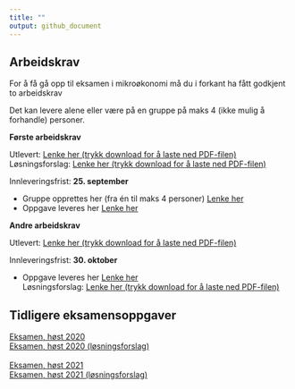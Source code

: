 ```yaml
---
title: ""
output: github_document
---
```


## Arbeidskrav 

For å få gå opp til eksamen i mikroøkonomi må du i forkant ha fått godkjent to arbeidskrav

Det kan levere alene eller være på en gruppe på maks 4 (ikke mulig å forhandle) personer.

**Første arbeidskrav**

Utlevert: [Lenke her (trykk download for å laste ned PDF-filen)](https://github.com/joernih/BOEA203Mikrooekonomi/blob/main/inst/arbeidskrav/Arbeidskrav%201.pdf)
<br>
Løsningsforslag: [Lenke her (trykk download for å laste ned PDF-filen)](https://github.com/joernih/BOEA203Mikrooekonomi/blob/main/inst/arbeidskrav/Arbeidskrav%201_losning.pdf)

Innleveringsfrist: **25. september** 
 
- Gruppe opprettes her (fra én til maks 4 personer) [Lenke her](https://hvl.instructure.com/courses/23179/groups)
- Oppgave leveres her [Lenke her](https://hvl.instructure.com/courses/23179/assignments/58706)

**Andre arbeidskrav**

Utlevert: [Lenke her (trykk download for å laste ned PDF-filen)](https://github.com/joernih/BOEA203Mikrooekonomi/blob/main/inst/arbeidskrav/Arbeidskrav%202.pdf)
<br>

Innleveringsfrist: **30. oktober**

- Oppgave leveres her [Lenke her](https://hvl.instructure.com/courses/23179/assignments/59620)
<br>
Løsningsforslag: [Lenke her (trykk download for å laste ned PDF-filen)](https://github.com/joernih/BOEA203Mikrooekonomi/blob/main/inst/arbeidskrav/Arbeidskrav%202_losning.pdf)

## Tidligere eksamensoppgaver

[Eksamen, høst 2020](https://github.com/joernih/BOEA203Mikrooekonomi/blob/main/inst/eksamensoppgaver/Eksamen_B%C3%98A203%20(Mikro%C3%B8konomi%201)_H%C3%B8st%202021.pdf)
<br>
[Eksamen, høst 2020 (løsningsforslag)](https://github.com/joernih/BOEA203Mikrooekonomi/blob/main/inst/eksamensoppgaver/Sensorveiledning%20-%20eksamen%20B%C3%98A203%20(Mikro%C3%B8konomi%201)_h%C3%B8sten%202020.pdf)
<br>
<br>
[Eksamen, høst 2021](https://github.com/joernih/BOEA203Mikrooekonomi/blob/main/inst/eksamensoppgaver/Eksamen_B%C3%98A203%20(Mikro%C3%B8konomi%201)_H%C3%B8st%202020.pdf)
<br>
[Eksamen, høst 2021 (løsningsforslag)](https://github.com/joernih/BOEA203Mikrooekonomi/blob/main/inst/eksamensoppgaver/L%C3%B8sningsforslag_Eksamen_B%C3%98A203%20(Mikro%C3%B8konomi%201)_H%C3%B8st%202021.pdf)

